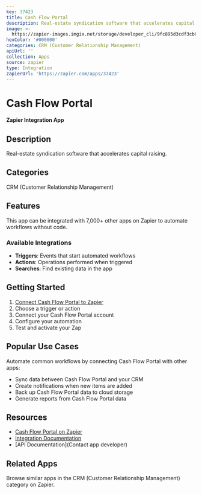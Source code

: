 ```yaml
---
key: 37423
title: Cash Flow Portal
description: Real-estate syndication software that accelerates capital raising.
image: >-
  https://zapier-images.imgix.net/storage/developer_cli/9fc895d3cdf3cb0bfe0398afcb677194.png?auto=format%2Ccompress&ixlib=python-3.0.0&q=50
hexColor: '#000000'
categories: CRM (Customer Relationship Management)
apiUrl: ''
collection: Apps
source: zapier
type: Integration
zapierUrl: 'https://zapier.com/apps/37423'
---
```

# Cash Flow Portal

**Zapier Integration App**

## Description

Real-estate syndication software that accelerates capital raising.

## Categories

CRM (Customer Relationship Management)

## Features

This app can be integrated with 7,000+ other apps on Zapier to automate workflows without code.

### Available Integrations

- **Triggers**: Events that start automated workflows
- **Actions**: Operations performed when triggered
- **Searches**: Find existing data in the app

## Getting Started

1. [Connect Cash Flow Portal to Zapier](https://zapier.com/apps/37423)
2. Choose a trigger or action
3. Connect your Cash Flow Portal account
4. Configure your automation
5. Test and activate your Zap

## Popular Use Cases

Automate common workflows by connecting Cash Flow Portal with other apps:

- Sync data between Cash Flow Portal and your CRM
- Create notifications when new items are added
- Back up Cash Flow Portal data to cloud storage
- Generate reports from Cash Flow Portal data

## Resources

- [Cash Flow Portal on Zapier](https://zapier.com/apps/37423)
- [Integration Documentation](https://zapier.com/apps/37423/integrations)
- [API Documentation](Contact app developer)

## Related Apps

Browse similar apps in the CRM (Customer Relationship Management) category on Zapier.
